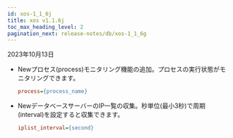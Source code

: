 ```yaml
---
id: xos-1_1_6j
title: xos v1.1.6j
toc_max_heading_level: 2
pagination_next: release-notes/db/xos-1_1_6g
---
```


2023年10月13日

-   <Status>New</Status>プロセス(process)モニタリング機能の追加。プロセスの実行状態がモニタリングできます。

    ```ini title='xos.conf'
    process={process_name}
    ```

-   <Status>New</Status>データベースサーバーのIP一覧の収集。秒単位(最小3秒)で周期(interval)を設定すると収集できます。

    ```ini title='xos.conf'
    iplist_interval={second}
    ```
